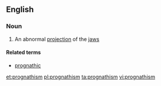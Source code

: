 ==English==

===Noun===
{{wikipedia}}
{{en-noun|-}}

# An abnormal [[projection]] of the [[jaw]]s

====Related terms====
*[[prognathic]]

[[et:prognathism]]
[[pl:prognathism]]
[[ta:prognathism]]
[[vi:prognathism]]